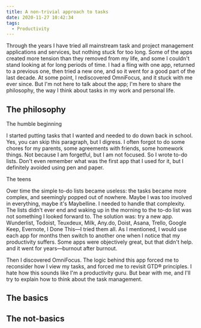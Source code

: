 ```yaml
---
title: A non-trivial approach to tasks
date: 2020-11-27 10:42:34
tags:
  - Productivity
---
```

Through the years I have tried all mainstream task and project management applications and services, but nothing stuck for too long. Some of the apps created more tension than they removed from my life, and some I couldn't stand looking at for long periods of time. I had a fling with one app, returned to a previous one, then tried a new one, and so it went for a good part of the last decade. At some point, I rediscovered OmniFocus, and it stuck with me ever since. But I'm not here to talk about the app; I'm here to share the philosophy, the way I think about tasks in my work and personal life. 

## The philosophy 

The humble beginning

I started putting tasks that I wanted and needed to do down back in school. Yes, you can skip this paragraph, but I digress. I often forgot to do some chores for my parents, some agreements with friends, some homework things. Not because I am forgetful, but I am not focused. So I wrote to-do lists. Don't even remember what was the first app that I used for it, but I definitely avoided using pen and paper. 

The teens

Over time the simple to-do lists became useless: the tasks became more complex, and seemingly popped out of nowhere. Maybe I was too involved in everything, maybe it's Maybelline. I needed to handle that complexity. The lists didn't ever end and waking up in the morning to the to-do list was not something I looked forward to. The solution was: try a new app. Wunderlist, Todoist, Teuxdeux, Milk, Any.do, Doist, Asana, Trello, Google Keep, Evernote, I Done This—I tried them all. As I mentioned, I would use each app for months then switch to another one when I notice that my productivity suffers. Some apps were objectively great, but that didn't help. and it went for years—burnout after burnout. 

Then I discovered OmniFocus. The logic behind this app forced me to reconsider how I view my tasks, and forced me to revisit GTD® principles. I hate how this sounds like I'm a productivity guru. But bear with me, and I'll try to explain how to think about the task management.

## The basics 



## The not-basics